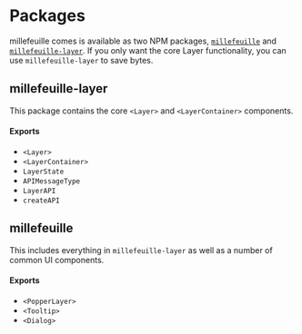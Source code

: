 # Packages

millefeuille comes is available as two NPM packages, [`millefeuille`](https://www.npmjs.com/package/millefeuille)
and [`millefeuille-layer`](https://www.npmjs.com/package/millefeuille-layer). If
you only want the core Layer functionality, you can use `millefeuille-layer` to
save bytes.

## millefeuille-layer

This package contains the core `<Layer>` and `<LayerContainer>` components.

#### Exports

- `<Layer>`
- `<LayerContainer>`
- `LayerState`
- `APIMessageType`
- `LayerAPI`
- `createAPI`

## millefeuille

This includes everything in `millefeuille-layer` as well as a number of common
UI components.

#### Exports

- `<PopperLayer>`
- `<Tooltip>`
- `<Dialog>`
